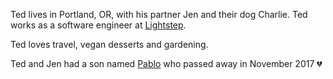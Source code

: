 Ted lives in Portland, OR, with his partner
Jen and their dog Charlie. Ted works as
a software engineer at [Lightstep](https://lightstep.com/).

Ted loves travel, vegan desserts and
gardening.

Ted and Jen had a son named [Pablo](/pablo)
who passed away in November 2017 💔
